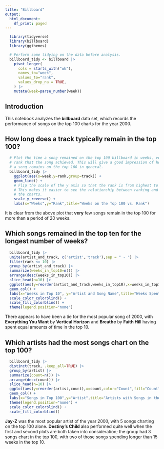```yaml
---
title: "Billboard"
output:
  html_document:
    df_print: paged
---
```


```r
  library(tidyverse)
  library(billboard)
  library(ggthemes)
```

```r
  # Perform some tidying on the data before analysis.
  billboard_tidy <- billboard |>
    pivot_longer(
      cols = starts_with("wk"),
      names_to="week",
      values_to="rank",
      values_drop_na = TRUE,
    ) |>
    mutate(week=parse_number(week))
```

## Introduction

This notebook analyzes the **billboard** data set, which records the performance of songs on the top 100 charts for the year 2000.

## How long does a track typically remain in the top 100?

```r
  # Plot the time a song remained on the top 100 billboard in weeks, versus the
  # rank that the song achieved. This will give a good impression of how long that
  # a song remains on the top 100 in general.
  billboard_tidy |>
    ggplot(aes(x=week,y=rank,group=track)) +
    geom_line() +
    # Flip the scale of the y axis so that the rank is from highest to lowest.
    # This makes it easier to see the relationship between ranking and time on
    # the charts.
    scale_y_reverse() +
    labs(x="Weeks",y="Rank",title="Weeks on the Top 100 vs. Rank")
```

It is clear from the above plot that **very** few songs remain in the top 100 for more than a period of 20 weeks.

## Which songs remained in the top ten for the longest number of weeks?

```r
  billboard_tidy |>
  unite(artist_and_track, c('artist','track'),sep = " - ") |>
  filter(rank <= 10) |>
  group_by(artist_and_track) |>
  summarize(weeks_in_top10=n()) |>
  arrange(desc(weeks_in_top10)) |>
  slice_head(n=10) |>
  ggplot(aes(y=reorder(artist_and_track,weeks_in_top10),x=weeks_in_top10,color="Weeks",fill="Weeks")) +
  geom_col() +
  labs(x="Weeks in Top 10", y="Artist and Song Name",title="Weeks Spent by Song in Top 10") +
  scale_color_colorblind() +
  scale_fill_colorblind() +
  theme(legend.position="none")
```

There appears to have been a tie for the most popular song of 2000, with **Everything You Want** by **Vertical Horizon** and **Breathe** by **Faith Hill** having spent equal amounts of time in the top 10.

## Which artists had the most songs chart on the top 100?

```r
  billboard_tidy |>
  distinct(track, .keep_all=TRUE) |>
  group_by(artist) |>
  summarize(count=n()) |>
  arrange(desc(count)) |>
  slice_head(n=10) |>
  ggplot(aes(y=reorder(artist,count),x=count,color="Count",fill="Count")) +
  geom_col() +
  labs(x="Songs in Top 100",y="Artist",title="Artists with Songs in the Top 100") +
  theme(legend.position="none") +
  scale_color_colorblind() +
  scale_fill_colorblind()
```

**Jay-Z** was the most popular artist of the year 2000, with 5 songs charting on the top 100 alone. **Destiny's Child** also performed quite well when the first and second plots are both taken into consideration; the group had 3 songs chart in the top 100, with two of those songs spending longer than 15 weeks in the top 10.